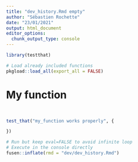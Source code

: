 ```yaml
---
title: "dev_history.Rmd empty"
author: "Sébastien Rochette"
date: "23/01/2021"
output: html_document
editor_options: 
  chunk_output_type: console
---
```


```r
library(testthat)
```

```r
# Load already included functions
pkgload::load_all(export_all = FALSE)
```

# My function

```r

```

```r

```

```r
test_that("my_function works properly", {

})
```


```r
# Run but keep eval=FALSE to avoid infinite loop
# Execute in the console directly
fusen::inflate(rmd = "dev/dev_history.Rmd")
```

<!-- # Inflate your package -->

<!-- You're one inflate from paper to box. -->
<!-- Build your package from this very Rmarkdown using `fusen::inflate()` -->

<!-- - Verify your `"DESCRIPTION"` file has been updated -->
<!-- - Verify your function is in `"R/"` directory -->
<!-- - Verify your test is in `"tests/testthat/"` directory -->
<!-- - Verify this Rmd appears in `"vignettes/"` directory -->
